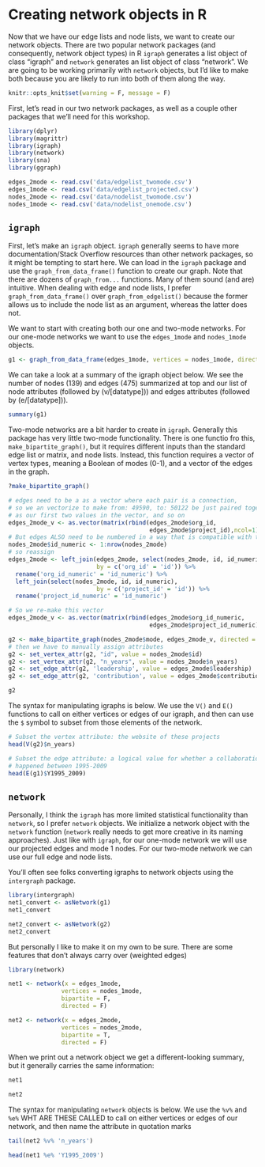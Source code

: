# Creating network objects in R

Now that we have our edge lists and node lists, we want to create our network objects. There are two popular network packages (and consequently, network object types) in R `igraph` generates a list object of class "igraph" and `network` generates an list object of class "network". We are going to be working primarily with `network` objects, but I'd like to make both because you are likely to run into both of them along the way. 

```r
knitr::opts_knit$set(warning = F, message = F)
```

First, let's read in our two network packages, as well as a couple other packages that we'll need for this workshop.

```r
library(dplyr)
library(magrittr)
library(igraph)
library(network)
library(sna)
library(ggraph)
```


```r
edges_2mode <- read.csv('data/edgelist_twomode.csv')
edges_1mode <- read.csv('data/edgelist_projected.csv')
nodes_2mode <- read.csv('data/nodelist_twomode.csv')
nodes_1mode <- read.csv('data/nodelist_onemode.csv')
```

## `igraph` 

First, let's make an `igraph` object. `igraph` generally seems to have more documentation/Stack Overflow resources than other network packages, so it might be tempting to start here. We can load in the `igraph` package and use the `graph_from_data_frame()` function to create our graph. Note that there are dozens of `graph_from...` functions. Many of them sound (and are) intuitive. When dealing with edge and node lists, I prefer `graph_from_data_frame()` over `graph_from_edgelist()` because the former allows us to include the node list as an argument, whereas the latter does not.

We want to start with creating both our one and two-mode networks. For our one-mode networks we want to use the `edges_1mode` and `nodes_1mode` objects. 

```r
g1 <- graph_from_data_frame(edges_1mode, vertices = nodes_1mode, directed = F)
```

We can take a look at a summary of the igraph object below. We see the number of nodes (139) and edges (475) summarized at top and our list of node attributes (followed by (v/[datatype])) and edges attributes (followed by (e/[datatype])).

```r
summary(g1)
```

Two-mode networks are a bit harder to create in `igraph`. Generally this package has very little two-mode functionality. There is one functio fro this, `make_bipartite_graph()`, but it requires different inputs than the standard edge list or matrix, and node lists. Instead, this function requires a vector of vertex types, meaning a Boolean of modes (0-1), and a vector of the edges in the graph. 

```r
?make_bipartite_graph()
```


```r
# edges need to be a as a vector where each pair is a connection, 
# so we an vectorize to make from: 49590, to: 50122 be just paired together
# as our first two values in the vector, and so on
edges_2mode_v <- as.vector(matrix(rbind(edges_2mode$org_id,
                                        edges_2mode$project_id),ncol=1))
# But edges ALSO need to be numbered in a way that is compatible with the nodelist
nodes_2mode$id_numeric <- 1:nrow(nodes_2mode)
# so reassign
edges_2mode <- left_join(edges_2mode, select(nodes_2mode, id, id_numeric), 
                         by = c('org_id' = 'id')) %>% 
  rename('org_id_numeric' = 'id_numeric') %>% 
  left_join(select(nodes_2mode, id, id_numeric), 
                         by = c('project_id' = 'id')) %>% 
  rename('project_id_numeric' = 'id_numeric')

# So we re-make this vector
edges_2mode_v <- as.vector(matrix(rbind(edges_2mode$org_id_numeric,
                                        edges_2mode$project_id_numeric),ncol=1))

g2 <- make_bipartite_graph(nodes_2mode$mode, edges_2mode_v, directed = FALSE)
# then we have to manually assign attributes
g2 <- set_vertex_attr(g2, "id", value = nodes_2mode$id)
g2 <- set_vertex_attr(g2, "n_years", value = nodes_2mode$n_years)
g2 <- set_edge_attr(g2, 'leadership', value = edges_2mode$leadership)
g2 <- set_edge_attr(g2, 'contribution', value = edges_2mode$contribution)
```


```r
g2
```

The syntax for manipulating igraphs is below. We use the `V()` and `E()` functions to call on either vertices or edges of our igraph, and then can use the `$` symbol to subset from those elements of the network.  

```r
# Subset the vertex attribute: the website of these projects
head(V(g2)$n_years)
```

```r
# Subset the edge attribute: a logical value for whether a collaboration
# happened between 1995-2009
head(E(g1)$Y1995_2009)
```

## `network`

Personally, I think the `igraph` has more limited statistical functionality than `network`, so I prefer `network` objects. We initialize a network object with the `network` function (`network` really needs to get more creative in its naming approaches). Just like with `igraph`, for our one-mode network we will use our projected edges and mode 1 nodes. For our two-mode network we can use our full edge and node lists.

You'll often see folks converting igraphs to network objects using the `intergraph` package. 

```r
library(intergraph)
net1_convert <- asNetwork(g1)
net1_convert
```


```r
net2_convert <- asNetwork(g2)
net2_convert
```
But personally I like to make it on my own to be sure. There are some features that don't always carry over (weighted edges)

```r
library(network)

net1 <- network(x = edges_1mode, 
               vertices = nodes_1mode,
               bipartite = F,  
               directed = F)

net2 <- network(x = edges_2mode, 
               vertices = nodes_2mode,
               bipartite = T,  
               directed = F)
```

When we print out a network object we get a different-looking summary, but it generally carries the same information: 
```r
net1
```

```r
net2
```

The syntax for manipulating `network` objects is below. We use the `%v%` and `%e%` WHT ARE THESE CALLED to call on either vertices or edges of our network, and then name the attribute in quotation marks 

```r
tail(net2 %v% 'n_years')
```

```r
head(net1 %e% 'Y1995_2009')
```


